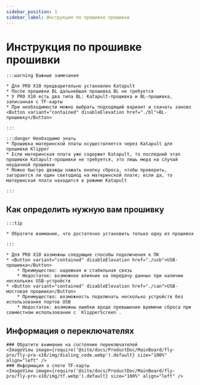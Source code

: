 ```yaml
---
sidebar_position: 1
sidebar_label: Инструкция по прошивке прошивки
---
```








# Инструкция по прошивке прошивки

    :::warning Важные замечания

    * Для PRO X10 предварительно установлен Katapult
    * После прошивки BL дальнейшая прошивка BL не требуется
    * У PRO X10 есть два типа BL: Katapult-прошивка и BL-прошивка, записанная с TF-карты
    * При необходимости можно выбрать подходящий вариант и скачать заново <Button variant="contained" disableElevation href="./bl">BL-прошивку</Button>

    :::
    
    :::danger Необходимо знать
    * Прошивка материнской платы осуществляется через Katapult для прошивки Klipper
    * Если материнская плата уже содержит Katapult, то последний этап прошивки Katapult-прошивки не требуется, это лишь мера на случай неудачной прошивки
    * Можно быстро дважды нажать кнопку сброса, чтобы проверить, загорается ли один светодиод на материнской плате; если да, то материнская плата находится в режиме Katapult

    :::

## Как определить нужную вам прошивку

    :::tip

    * Обратите внимание, что достаточно установить только одну из прошивок

    :::
    
    * Для PRO X10 возможны следующие способы подключения к ПК
    * <Button variant="contained" disableElevation href="./usb">USB-прошивка</Button>
        * Преимущество: надежная и стабильная связь
        * Недостаток: возможное влияние на передачу данных при наличии нескольких USB-устройств
    * <Button variant="contained" disableElevation href="./can">USB-мостовая прошивка</Button>
        * Преимущество: возможность подключать несколько устройств без использования портов USB
        * Недостаток: возможны ошибки вроде превышения времени сброса при совместном использовании с `KlipperScreen`.

## Информация о переключателях

    ### Обратите внимание на состояние переключателей
    <ImageView image={require('@site/docs/ProductDoc/MainBoard/fly-pro/fly-pro-x10/img/dialing_code.webp').default} size="100%" align="left" />
    ### Информация о слоте TF-карты
    <ImageView image={require('@site/docs/ProductDoc/MainBoard/fly-pro/fly-pro-x10/img/tf.webp').default} size="100%" align="left" />
